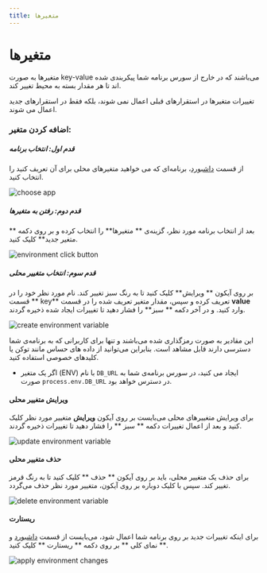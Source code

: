 ```yaml
---
title: متغیرها
---
```



# متغیرها

متغیرها به صورت key-value می‌باشند که در خارج از سورس برنامه شما پیکربندی شده اند تا هر مقدار بسته به محیط تغییر کند.

تغییرات متغیرها در استقرارهای قبلی اعمال نمی شوند، بلکه فقط در استقرارهای جدید اعمال می شوند.

### اضافه کردن متغیر:

##### قدم اول: انتخاب برنامه

از قسمت [داشبورد](https://dashboard.fing.ir)، برنامه‌ای که می خواهید متغیر‌های محلی برای آن تعریف کنید را انتخاب کنید.

![choose app](/images/choose-app.jpg)

##### قدم دوم: رفتن به متغیرها

بعد از انتخاب برنامه مورد نظر، گزینه‌ی ** متغیرها** را انتخاب کرده و بر روی دکمه ** متغیر جدید** کلیک کنید.

![environment click button](/images/e‌nvironments-click-button.jpg)

##### قدم سوم: انتخاب متغییر محلی

بر روی آیکون ** ویرایش‌** کلیک کنید تا به رنگ سبز تغییر کند.
نام مورد نظر خود را در قسمت ** key** تعریف کرده و سپس، مقدار متغیر تعریف شده را در قسمت **value** وارد کنید. و در آخر دکمه ** سبز** را فشار دهید تا تغییرات ایجاد شده ذخیره گردند.

![create environment variable](/images/e‌nvironments-create-env.jpg)

<Notice variant='success'>
  این مقادیر به صورت رمزگذاری شده می‌باشند و تنها برای کاربرانی که به برنامه‌ی
  شما دسترسی دارند قابل مشاهد است. بنابراین می‌توانید از داده های حساس مانند
  توکن یا کلیدهای خصوصی استفاده کنید.
</Notice>

- اگر یک متغیر (ENV) با نام `DB_URL` ایجاد می کنید، در سورس برنامه‌ی شما به صورت
  `process.env.DB_URL` در دسترس خواهد بود.

#### ویرایش متغییر محلی

برای ویرایش متغییرهای محلی می‌بایست بر روی آیکون **ویرایش** متغییر مورد نظر کلیک کنید و بعد از اعمال تغییرات دکمه ** سبز ** را فشار دهید تا تغییرات ذخیره گردند.

![update environment variable](/images/e‌nvironments-update-env.jpg)

#### حذف متغییر محلی

برای حذف یک متغییر محلی، باید بر روی آیکون ** حذف ** کلیک کنید تا به رنگ قرمز تغییر کند. سپس با کلیک دوباره بر روی آیکون، متغییر مورد نظر حذف می‌گردد.

![delete environment variable](/images/e‌nvironments-delete-env.jpg)

#### ریستارت

برای اینکه تغییرات جدید بر روی برنامه شما اعمال شود، می‌بایست از قسمت ‌‌[داشبورد](https://dashboard.fing.ir) و ** نمای کلی ** بر روی دکمه ** ریستارت ** کلیک کنید.

![apply environment changes](/images/e‌nvironments-start.jpg)
